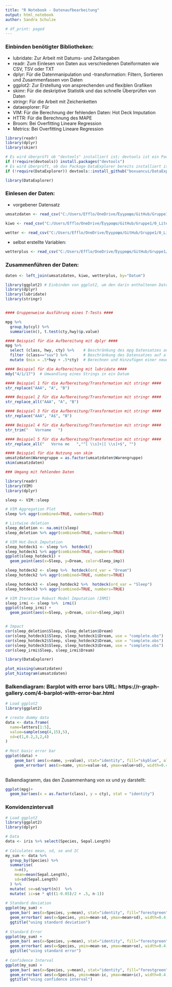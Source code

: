 ```yaml
---
title: "R Notebook - Datenaufbearbeitung"
output: html_notebook
author: Sandra Schulze

# df_print: paged
---
```


### Einbinden benötigter Bibliotheken:

- lubridate:    Zur Arbeit mit Datums- und Zeitangaben
- readr:        Zum Einlesen von Daten aus verschiedenen Dateiformaten wie CSV, TSV oder TXT
- dplyr:        Für die Datenmanipulation und -transformation: Filtern, Sortieren und Zusammenfassen von Daten 
- ggplot2:      Zur Erstellung von ansprechenden und flexiblen Grafiken
- skimr:        Für die deskriptive Statistik und das schnelle Überprüfen von Daten
- stringr:      Für die Arbeit mit Zeichenketten 
- dataexplorer: Für 
- VIM:          Für die Berechnung der fehlenden Daten: Hot Deck Imputation
- HTTR:         Für die Berechnung des MAPE
- Broom:        Bei Overfitting Lineare Regression
- Metrics:      Bei Overfitting Lineare Regression

```r
library(readr)
library(dplyr)
library(skimr)

# Es wird überprüft ob "devtools" installiert ist; devtools ist ein Package, um Package von GitHub zu installieren
if (!require(devtools)) install.packages("devtools")
# Es wird überprüft, ob das Package DataExplorer bereits installiert ist, ansonsten wird es von GitHub installiert
if (!require(DataExplorer)) devtools::install_github("boxuancui/DataExplorer")

library(DataExplorer)

```

### Einlesen der Daten:

- vorgebener Datensatz

```r
umsatzdaten <- read_csv("C:/Users/Efflo/OneDrive/Έγγραφα/GitHub/Gruppe1/0_LiteratureReview/umsatzdaten_gekuerzt.csv")

kiwo <- read_csv("C:/Users/Efflo/OneDrive/Έγγραφα/GitHub/Gruppe1/0_LiteratureReview/kiwo.csv")

wetter <- read_csv("C:/Users/Efflo/OneDrive/Έγγραφα/GitHub/Gruppe1/0_LiteratureReview/wetter.csv")

```

- selbst erstellte Variablen:


```r
wetterplus <- read_csv("C:/Users/Efflo/OneDrive/Έγγραφα/GitHub/Gruppe1/0_LiteratureReview/wetter_plus.csv")

```




### Zusammenführen der Daten:

```r
daten <- left_join(umsatzdaten, kiwo, wetterplus, by="Datum")

```


```r
library(ggplot2) # Einbinden von ggplot2, um den darin enthaltenen Datensatz mpg zu nutzen
library(dplyr)
library(lubridate)
library(stringr)


#### Gruppenweise Ausführung eines T-Tests ####

mpg %>%
  group_by(cyl) %>%
  summarise(n(), t.test(cty,hwy)$p.value)
```


```r
#### Beispiel für die Aufbereitung mit dplyr ####
mpg %>%
  select (class, hwy, cty) %>%    # Beschränkung des mpg Datensatzes auf die Variablen class, hwy und cty
  filter (class=="suv") %>%       # Beschränkung des Datensatzes auf alle Fälle (Cases), bei denen die Variable class dem Wert 'suv' entspricht
  mutate (mix = .5*hwy + .5*cty)  # Berechnen und Hinzufügen einer neuen Variable mit dem Namen mix und den entsprechend berechneten Werten
```


```r
#### Beispiel für die Aufbereitung mit lubridate #### 
mdy("4/1/17")  # Umwandlung eines Strings in ein Datum
```


```r
#### Beispiel 1 für die Aufbereitung/Transformation mit stringr #### 
str_replace("AAA", "A", "B")
```

```r
#### Beispiel 2 für die Aufbereitung/Transformation mit stringr #### 
str_replace_all("AAA", "A", "B")
```


```r
#### Beispiel 3 für die Aufbereitung/Transformation mit stringr #### 
str_replace("AAA", "A$", "B")
```


```r
#### Beispiel 4 für die Aufbereitung/Transformation mit stringr #### 
str_trim("   Vorname   ")
```


```r
#### Beispiel 5 für die Aufbereitung/Transformation mit stringr #### 
str_replace_all("   Vorna me   ","^[ \\s]+|[ \\s]+$", "")

```

```r
#### Beispiel für die Nutzung von skim
umsatzdaten$Warengruppe = as.factor(umsatzdaten$Warengruppe)
skim(umsatzdaten)

```


```r
### Umgang mit fehlenden Daten

library(readr)
library(VIM)
library(dplyr)

sleep <- VIM::sleep

# VIM Aggregation Plot
sleep %>% aggr(combined=TRUE, numbers=TRUE)

# Listwise deletion
sleep_deletion <- na.omit(sleep)
sleep_deletion %>% aggr(combined=TRUE, numbers=TRUE)

# VIM Hot-Deck Imputation
sleep_hotdeck1 <- sleep %>%  hotdeck()
sleep_hotdeck1 %>% aggr(combined=TRUE, numbers=TRUE)
ggplot(sleep_hotdeck1) +
  geom_point(aes(x=Sleep, y=Dream, color=Sleep_imp))

sleep_hotdeck2 <- sleep %>%  hotdeck(ord_var = "Dream")
sleep_hotdeck2 %>% aggr(combined=TRUE, numbers=TRUE)

sleep_hotdeck3 <- sleep_hotdeck2 %>%  hotdeck(ord_var = "Sleep")
sleep_hotdeck3 %>% aggr(combined=TRUE, numbers=TRUE)

# VIM Iterative Robust Model Imputation (IRMI)
sleep_irmi <- sleep %>%  irmi()
ggplot(sleep_irmi) +
  geom_point(aes(x=Sleep, y=Dream, color=Sleep_imp))


# Impact
cor(sleep_deletion$Sleep, sleep_deletion$Dream)
cor(sleep_hotdeck1$Sleep, sleep_hotdeck1$Dream, use = "complete.obs")
cor(sleep_hotdeck2$Sleep, sleep_hotdeck2$Dream, use = "complete.obs")
cor(sleep_hotdeck3$Sleep, sleep_hotdeck3$Dream, use = "complete.obs")
cor(sleep_irmi$Sleep, sleep_irmi$Dream)

```      
      
```r
library(DataExplorer)

plot_missing(umsatzdaten)
plot_histogram(umsatzdaten)

```

### Balkendiagram: Barplot with error bars URL: https://r-graph-gallery.com/4-barplot-with-error-bar.html

```r

# Load ggplot2
library(ggplot2)

# create dummy data
data <- data.frame(
  name=letters[1:5],
  value=sample(seq(4,15),5),
  sd=c(1,0.2,3,2,4)
)
 
# Most basic error bar
ggplot(data) +
    geom_bar( aes(x=name, y=value), stat="identity", fill="skyblue", alpha=0.7) +
    geom_errorbar( aes(x=name, ymin=value-sd, ymax=value+sd), width=0.4, colour="orange", alpha=0.9, size=1.3)
    
```    

Balkendiagramm, das den Zusammenhang von xx  und yy darstellt:
```r

ggplot(mpg)+
  geom_bar(aes(x = as.factor(class), y = cty), stat = "identity")

```


### Konvidenzintervall


```r
# Load ggplot2
library(ggplot2)
library(dplyr)

# Data
data <- iris %>% select(Species, Sepal.Length) 
 
# Calculates mean, sd, se and IC
my_sum <- data %>%
  group_by(Species) %>%
  summarise( 
    n=n(),
    mean=mean(Sepal.Length),
    sd=sd(Sepal.Length)
  ) %>%
  mutate( se=sd/sqrt(n))  %>%
  mutate( ic=se * qt((1-0.05)/2 + .5, n-1))
 
# Standard deviation
ggplot(my_sum) +
  geom_bar( aes(x=Species, y=mean), stat="identity", fill="forestgreen", alpha=0.5) +
  geom_errorbar( aes(x=Species, ymin=mean-sd, ymax=mean+sd), width=0.4, colour="orange", alpha=0.9, size=1.5) +
  ggtitle("using standard deviation")
 
# Standard Error
ggplot(my_sum) +
  geom_bar( aes(x=Species, y=mean), stat="identity", fill="forestgreen", alpha=0.5) +
  geom_errorbar( aes(x=Species, ymin=mean-se, ymax=mean+se), width=0.4, colour="orange", alpha=0.9, size=1.5) +
  ggtitle("using standard error")
 
# Confidence Interval
ggplot(my_sum) +
  geom_bar( aes(x=Species, y=mean), stat="identity", fill="forestgreen", alpha=0.5) +
  geom_errorbar( aes(x=Species, ymin=mean-ic, ymax=mean+ic), width=0.4, colour="orange", alpha=0.9, size=1.5) +
  ggtitle("using confidence interval")
  
```

